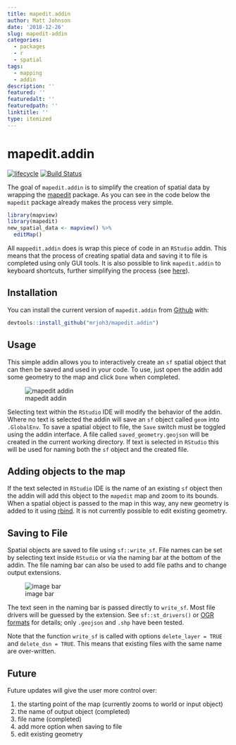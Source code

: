 ```yaml
---
title: mapedit.addin
author: Matt Johnson
date: '2018-12-26'
slug: mapedit-addin
categories:
  - packages
  - r
  - spatial
tags:
  - mapping
  - addin
description: ''
featured: ''
featuredalt: ''
featuredpath: ''
linktitle: ''
type: itemized
---
```



# mapedit.addin

[![lifecycle](https://img.shields.io/badge/lifecycle-experimental-orange.svg)](https://www.tidyverse.org/lifecycle/#experimental)
[![Build Status](https://travis-ci.org/mrjoh3/mapedit.addin.svg?branch=master)](https://travis-ci.org/mrjoh3/mapedit.addin)

The goal of `mapedit.addin` is to simplify the creation of spatial data by wrapping the [mapedit](https://github.com/r-spatial/mapedit) package. As you can see in the code below the `mapedit` package already makes the process very simple. 

```r
library(mapview)
library(mapedit)
new_spatial_data <- mapview() %>%
  editMap()
```

All `mappedit.addin` does is wrap this piece of code in an `RStudio` addin. This means that the process of creating spatial data and saving it to file is completed using only GUI tools. It is also possible to link `mapedit.addin` to keyboard shortcuts, further simplifying the process (see [here](https://rstudio.github.io/rstudioaddins/#keyboard-shorcuts)).   

## Installation

You can install the current version of `mapedit.addin` from [Github](https://github.com/mrjoh3/mapedit.addin) with:

``` r
devtools::install_github("mrjoh3/mapedit.addin")
```

## Usage

This simple addin allows you to interactively create an `sf` spatial object that can then be saved and used in your code. To use, just open the addin add some geometry to the map and click `Done` when completed. 

![mapedit addin](/pkg/2018-12-26-mapedit-addin_files/mapedit_addin.png)

Selecting text within the `RStudio` IDE will modify the behavior of the addin. Where no text is selected the addin will save an `sf` object called `geom` into `.GlobalEnv`. To save a spatial object to file, the `Save` switch must be toggled using the addin interface. A file called `saved_geometry.geojson` will be created in the current working directory. If text is selected in `RStudio` this will be used for naming both the `sf` object and the created file. 

## Adding objects to the map

If the text selected in `RStudio` IDE is the name of an existing `sf` object then the addin will add this object to the `mapedit` map and zoom to its bounds. When a spatial object is passed to the map in this way, any new geometry is added to it using [rbind](https://r-spatial.github.io/sf/reference/bind.html). It is not currently possible to edit existing geometry.

 
## Saving to File

Spatial objects are saved to file using `sf::write_sf`. File names can be set by selecting text inside `RStudio` or via the naming bar at the bottom of the addin. The file naming bar can also be used to add file paths and to change output extensions.

![image bar](/pkg/2018-12-26-mapedit-addin_files/save_file_bar.png)

The text seen in the naming bar is passed directly to `write_sf`. Most file drivers will be guessed by the extension. See `sf::st_drivers()` or [OGR formats](https://www.gdal.org/ogr_formats.html) for details; only `.geojson` and `.shp` have been tested.

Note that the function `write_sf` is called with options `delete_layer = TRUE` and `delete_dsn = TRUE`. This means that existing files with the same name are over-written.


## Future

Future updates will give the user more control over:

  1. the starting point of the map (currently zooms to world or input object)
  2. the name of output object (completed)
  3. file name (completed)
  4. add more option when saving to file
  5. edit existing geometry
